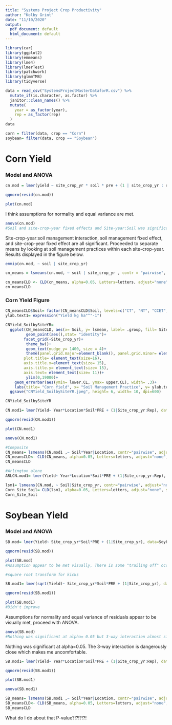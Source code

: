 ```yaml
---
title: "Systems Project Crop Productivity"
author: "Kolby Grint"
date: "11/10/2020"
output:
  pdf_document: default
  html_document: default
---
```



```r
library(car)
library(ggplot2)
library(emmeans)
library(lme4)
library(lmerTest)
library(patchwork)
library(glmmTMB)
library(tidyverse)
```


```r
data = read_csv("SystemsProjectMasterDataforR.csv") %>% 
  mutate_if(is.character, as.factor) %>% 
  janitor::clean_names() %>% 
  mutate(
    year = as_factor(year),
    rep = as_factor(rep)
  )
data
```

```r
corn = filter(data, crop == "Corn")
soybean= filter(data, crop == "Soybean")
```


# Corn Yield

### Model and ANOVA

```r
cn.mod = lmer(yield ~ site_crop_yr * soil * pre + (1 | site_crop_yr : rep), data = corn)
```


```r
qqnorm(resid(cn.mod))

plot(cn.mod)
```
I think assumptions for normality and equal variance are met.


```r
anova(cn.mod)
#Soil and site-crop-year fixed effects and Site-year:Soil was significant
```

Site-crop-year:soil management interaction, soil management fixed effect, and site-crop-year fixed effect are all significant. Proceeded to separate means by looking at soil management practices within each site-crop-year. Results displayed in the figure below.

```r
emmip(cn.mod, ~ soil | site_crop_yr)
```


```r
cn_means = lsmeans(cn.mod, ~ soil | site_crop_yr , contr = "pairwise", adjust = "none")
```


```r
cn_meansCLD <- CLD(cn_means, alpha=0.05, Letters=letters, adjust="none", sort=FALSE, reverse=FALSE)
cn_meansCLD
```

### Corn Yield Figure
```r
CN_meansCLD$Soil= factor(CN_meansCLD$Soil, levels=c("CT", "NT", "CCET", "CCPT","CCFH","CCLT"))
ylab.text1= expression("Yield kg ha"^"-1")

CNYield_SoilbySiteYR= 
  ggplot(CN_meansCLD, aes(x= Soil, y= lsmean, label= .group, fill= Site_crop_yr))+
         geom_point(aes(),stat= "identity")+
        facet_grid(~Site_crop_yr)+
         theme_bw()+
         geom_text(nudge_y= 1400, size = 4)+
         theme(panel.grid.major=element_blank(), panel.grid.minor= element_blank(),
        plot.title= element_text(size=16),
        axis.title.x=element_text(size= 15),
        axis.title.y= element_text(size= 15),
        axis.text= element_text(size= 11))+
         ylim(0,19000)+
    geom_errorbar(aes(ymin= lower.CL, ymax= upper.CL), width= .3)+
    labs(title= "Corn Yield", x= "Soil Management Practice", y= ylab.text1)+
  ggsave("CNYield_SoilbySiteYR.jpeg", height= 6, width= 10, dpi=600)

CNYield_SoilbySiteYR
```

```r
CN.mod1= lmer(Yield~ Year*Location*Soil*PRE + (1|Site_crop_yr:Rep), data=Corn)

qqnorm(resid(CN.mod1))

plot(CN.mod1)

anova(CN.mod1)

#Composite
CN_means= lsmeans(CN.mod1 ,~ Soil*Year|Location, contr="pairwise", adjust="none", type="response")
CN_meansCLD<- CLD(CN_means, alpha=0.05, Letters=letters, adjust="none", sort=FALSE, reverse=FALSE)
CN_meansCLD

#Arlington alone
ARLCN.mod1= lmer(Yield~ Year*Location*Soil*PRE + (1|Site_crop_yr:Rep), data=Corn)

```


```r
lsm1= lsmeans(CN.mod, ~ Soil|Site_crop_yr, contr="pairwise", adjust="none", type= "response")
Corn_Site_Soil= CLD(lsm1, alpha=0.05, Letters=letters, adjust="none", sort=FALSE, reversed=FALSE)
Corn_Site_Soil


```



# Soybean Yield

### Model and ANOVA
```r
SB.mod= lmer(Yield~ Site_crop_yr*Soil*PRE + (1|Site_crop_yr), data=Soybean)

```

```r
qqnorm(resid(SB.mod))

plot(SB.mod)
#Assumption appear to be met visually, There is some "trailing off" occurring at the bottom of the QQ Plot. 

#square root transform for kicks

SB.mod1= lmer(sqrt(Yield)~ Site_crop_yr*Soil*PRE + (1|Site_crop_yr), data=Soybean)

qqnorm(resid(SB.mod1))

plot(SB.mod1)
#Didn't improve
```
Assumptions for normality and equal variance of residuals appear to be visually met, proceed with ANOVA.

```r
anova(SB.mod)
#Nothing was significant at alpha= 0.05 but 3-way interaction almost significant. Maybe Clean the data?
```
Nothing was significant at alpha=0.05. The 3-way interaction is dangerously close which makes me uncomfortable.

```r
SB.mod1= lmer(Yield~ Year*Location*Soil*PRE + (1|Site_crop_yr:Rep), data=Soybean)

qqnorm(resid(SB.mod1))

plot(SB.mod1)

anova(SB.mod1)

SB_means= lsmeans(SB.mod1 ,~ Soil*Year|Location, contr="pairwise", adjust="none", type="response")
SB_meansCLD<- CLD(SB_means, alpha=0.05, Letters=letters, adjust="none", sort=FALSE, reverse=FALSE)
SB_meansCLD

```

What do I do about that P-value?!?!?!?!